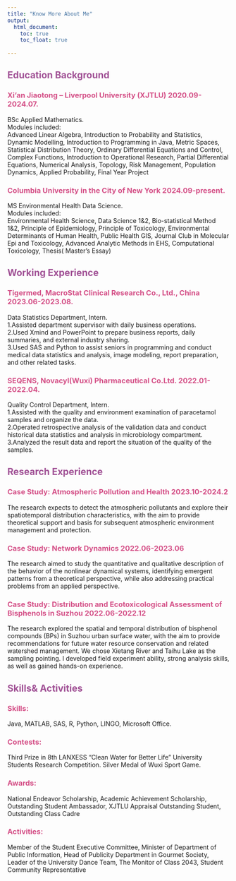 ```yaml
---
title: "Know More About Me"
output: 
  html_document: 
    toc: true
    toc_float: true
  
---
```

<style>
h1 { color: #003f5c; } 
h2 { color: #a05195; } 
h3 { color: #d45087; } 
</style>

## Education Background

### Xi’an Jiaotong – Liverpool University (XJTLU)	      2020.09-2024.07. 
BSc Applied Mathematics.  
Modules included:  
Advanced Linear Algebra, Introduction to Probability and Statistics, Dynamic Modelling, Introduction to Programming in Java, Metric Spaces, Statistical Distribution Theory, Ordinary Differential Equations and Control, Complex Functions, Introduction to Operational Research, Partial Differential Equations, Numerical Analysis, Topology, Risk Management, Population Dynamics, Applied Probability, Final Year Project 

### Columbia University in the City of New York	      2024.09-present. 
MS Environmental Health Data Science. 	  
Modules included:  
Environmental Health Science, Data Science 1&2, Bio-statistical Method 1&2, Principle of Epidemiology, Principle of Toxicology, Environmental Determinants of Human Health, Public Health GIS, Journal Club in Molecular Epi and Toxicology, Advanced Analytic Methods in EHS, Computational Toxicology, Thesis( Master’s Essay)


## Working Experience

### Tigermed, MacroStat Clinical Research Co., Ltd., China	2023.06-2023.08. 
Data Statistics Department, Intern.        
1.Assisted department supervisor with daily business operations.   
2.Used Xmind and PowerPoint to prepare business reports, daily summaries, and external industry sharing.    
3.Used SAS and Python to assist seniors in programming and conduct medical data statistics and analysis, image modeling, report preparation, and other related tasks. 
   
### SEQENS, Novacyl(Wuxi) Pharmaceutical Co.Ltd.	2022.01-2022.04. 
Quality Control Department, Intern.    	 
1.Assisted with the quality and environment examination of paracetamol samples and organize the data.      
2.Operated retrospective analysis of the validation data and conduct historical data statistics and analysis in microbiology compartment.     
3.Analyzed the result data and report the situation of the quality of the samples.     

## Research Experience

### Case Study: Atmospheric Pollution and Health	2023.10-2024.2
The research expects to detect the atmospheric pollutants and explore their spatiotemporal distribution characteristics, with the aim to provide theoretical support and basis for subsequent atmospheric environment management and protection.

### Case Study: Network Dynamics	     2022.06-2023.06
The research aimed to study the quantitative and qualitative description of the behavior of the nonlinear dynamical systems, identifying emergent patterns from a theoretical perspective, while also addressing practical problems from an applied perspective.     

### Case Study: Distribution and Ecotoxicological Assessment of Bisphenols in Suzhou	     2022.06-2022.12
The research explored the spatial and temporal distribution of bisphenol compounds (BPs) in Suzhou urban surface water, with the aim to provide recommendations for future water resource conservation and related watershed management. We chose Xietang River and Taihu Lake as the sampling pointing. I developed field experiment ability, strong analysis skills, as well as gained hands-on experience.  

## Skills& Activities

### Skills:
Java, MATLAB, SAS, R, Python, LINGO, Microsoft Office.  

### Contests: 
Third Prize in 8th LANXESS “Clean Water for Better Life” University Students Research Competition.
Silver Medal of Wuxi Sport Game. 

### Awards: 

National Endeavor Scholarship, Academic Achievement Scholarship, Outstanding Student Ambassador, XJTLU Appraisal Outstanding Student, Outstanding Class Cadre

### Activities: 
Member of the Student Executive Committee, Minister of Department of Public Information, Head of Publicity Department in Gourmet Society, Leader of the University Dance Team, The Monitor of Class 2043, Student Community Representative
